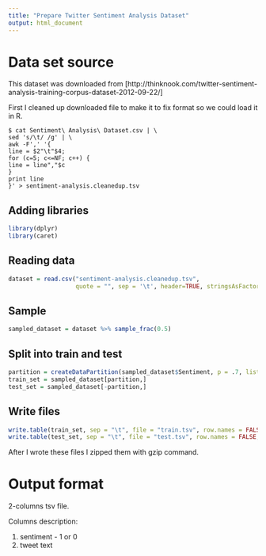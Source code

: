```yaml
---
title: "Prepare Twitter Sentiment Analysis Dataset"
output: html_document
---
```


Data set source
===============

This dataset was downloaded from [http://thinknook.com/twitter-sentiment-analysis-training-corpus-dataset-2012-09-22/]

First I  cleaned up downloaded file to make it to fix format so we could load it in R.
```
$ cat Sentiment\ Analysis\ Dataset.csv | \
sed 's/\t/ /g' | \
awk -F',' '{
line = $2"\t"$4; 
for (c=5; c<=NF; c++) {
line = line","$c
} 
print line  
}' > sentiment-analysis.cleanedup.tsv
```

Adding libraries
----------------
```r
library(dplyr)
library(caret)
```

Reading data
------------

```r
dataset = read.csv("sentiment-analysis.cleanedup.tsv", 
                   quote = "", sep = '\t', header=TRUE, stringsAsFactors = FALSE)
```

Sample
------

```r
sampled_dataset = dataset %>% sample_frac(0.5)
```

Split into train and test
-------------------------
```r
partition = createDataPartition(sampled_dataset$Sentiment, p = .7, list = FALSE)
train_set = sampled_dataset[partition,]
test_set = sampled_dataset[-partition,]
```

Write files
-----------

```r
write.table(train_set, sep = "\t", file = "train.tsv", row.names = FALSE, quote = FALSE)
write.table(test_set, sep = "\t", file = "test.tsv", row.names = FALSE, quote = FALSE)
```

After I wrote these files I zipped them with gzip command.

Output format
=============

2-columns tsv file.

Columns description:

1. sentiment - 1 or 0
2. tweet text

